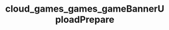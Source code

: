 ---
title: "cloud_games_games_gameBannerUploadPrepare"
openapi: "POST /games/{game_id}/banner-upload/prepare"
---